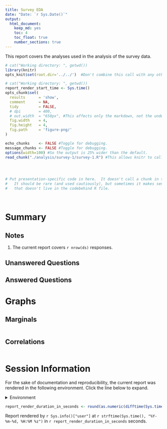 ```yaml
---
title: Survey EDA
date: "Date: `r Sys.Date()`"
output:
  html_document:
    keep_md: yes
    toc: 4
    toc_float: true
    number_sections: true
---
```


This report covers the analyses used in the analysis of the survey data.

<!--  Set the working directory to the repository's base directory; this assumes the report is nested inside of two directories.-->
```r
# cat("Working directory: ", getwd())
library(knitr)
opts_knit$set(root.dir='../../')  #Don't combine this call with any other chunk -especially one that uses file paths.
```

<!-- Set the report-wide options, and point to the external code file. -->
```r
# cat("Working directory: ", getwd())
report_render_start_time <- Sys.time()
opts_chunk$set(
  results      = 'show', 
  comment      = NA, 
  tidy         = FALSE,
  # dpi        = 400,
  # out.width  = "650px", #This affects only the markdown, not the underlying png file.  The height will be scaled appropriately.
  fig.width    = 4, 
  fig.height   = 4, 
  fig.path     = 'figure-png/'
)

echo_chunks    <- FALSE #Toggle for debugging.
message_chunks <- FALSE #Toggle for debugging.
options(width=100) #So the output is 25% wider than the default.
read_chunk("./analysis/survey-1/survey-1.R") #This allows knitr to call chunks tagged in the underlying *.R file.
```

<!-- Load 'sourced' R files.  Suppress the output when loading sources. --> 
```r
```

<!-- Load packages, or at least verify they're available on the local machine.  Suppress the output when loading packages. --> 
```r
```

<!-- Load any global functions and variables declared in the R file.  Suppress the output. --> 
```r
```

<!-- Declare any global functions specific to a Rmd output.  Suppress the output. --> 
```r
# Put presentation-specific code in here.  It doesn't call a chunk in the codebehind file.
#   It should be rare (and used cautiously), but sometimes it makes sense to include code in Rmd 
#   that doesn't live in the codebehind R file.
```

<!-- Load the datasets.   -->
```r
```

<!-- Tweak the datasets.   -->
```r
```

# Summary {.tabset .tabset-fade .tabset-pills}

## Notes 
1. The current report covers `r nrow(ds)` responses.

## Unanswered Questions

## Answered Questions

# Graphs

## Marginals
```r
```

## Correlations
```r
```


# Session Information
For the sake of documentation and reproducibility, the current report was rendered in the following environment.  Click the line below to expand.

<details>
  <summary>Environment <span class="glyphicon glyphicon-plus-sign"></span></summary>
```r
if( requireNamespace("devtools", quietly = TRUE) ) {
  devtools::session_info()
} else {
  sessionInfo()
} 
```
</details>

```r
report_render_duration_in_seconds <- round(as.numeric(difftime(Sys.time(), report_render_start_time, units="secs")))
```

Report rendered by `r Sys.info()["user"]` at `r strftime(Sys.time(), "%Y-%m-%d, %H:%M %z")` in `r report_render_duration_in_seconds` seconds.

